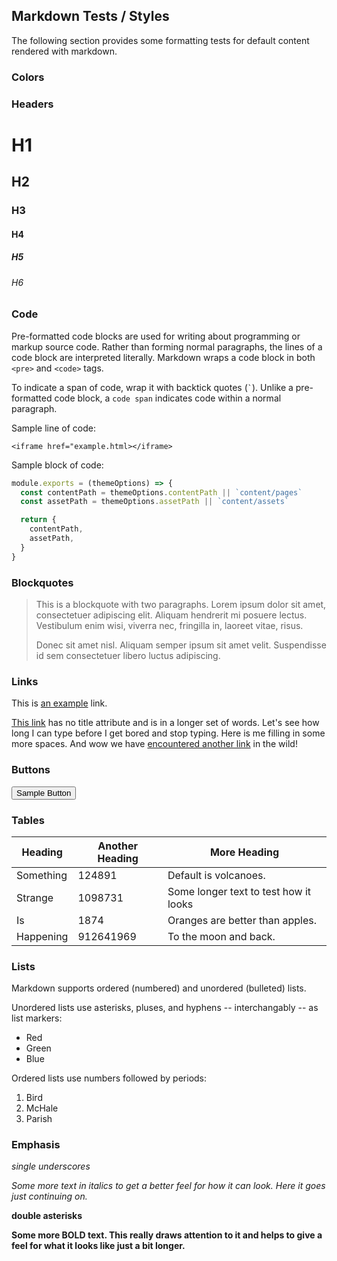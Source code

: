 
<SEO title="Home" />

## Markdown Tests / Styles

The following section provides some formatting tests for default content rendered with markdown.

### Colors

<Colors />

### Headers

# H1

## H2

### H3

#### H4

##### H5

###### H6

### Code

Pre-formatted code blocks are used for writing about programming or
markup source code. Rather than forming normal paragraphs, the lines
of a code block are interpreted literally. Markdown wraps a code block
in both `<pre>` and `<code>` tags.

To indicate a span of code, wrap it with backtick quotes (`` ` ``).
Unlike a pre-formatted code block, a `code span` indicates code within a
normal paragraph.

Sample line of code:

```
<iframe href="example.html></iframe>
```

Sample block of code:

```js
module.exports = (themeOptions) => {
  const contentPath = themeOptions.contentPath || `content/pages`
  const assetPath = themeOptions.assetPath || `content/assets`

  return {
    contentPath,
    assetPath,
  }
}
```

### Blockquotes

> This is a blockquote with two paragraphs. Lorem ipsum dolor sit amet,
> consectetuer adipiscing elit. Aliquam hendrerit mi posuere lectus.
> Vestibulum enim wisi, viverra nec, fringilla in, laoreet vitae, risus.
>
> Donec sit amet nisl. Aliquam semper ipsum sit amet velit. Suspendisse
> id sem consectetuer libero luctus adipiscing.

### Links

This is [an example](https://www.google.com) link.

[This link](https://www.google.com) has no title attribute and is in a longer set of words. Let's see how long I can type before I get bored and stop typing. Here is me filling in some more spaces. And wow we have [encountered another link](https://www.google.com) in the wild!

### Buttons

<button>Sample Button</button>

### Tables

<table>
  <thead>
    <tr>
      <th>Heading</th>
      <th>Another Heading</th>
      <th>More Heading</th>
    </tr>
  </thead>
  <tbody>
    <tr>
      <td>Something</td>
      <td>124891</td>
      <td>Default is volcanoes.</td>
    </tr>
    <tr>
      <td>Strange</td>
      <td>1098731</td>
      <td>Some longer text to test how it looks</td>
    </tr>
    <tr>
      <td>Is</td>
      <td>1874</td>
      <td>Oranges are better than apples.</td>
    </tr>
    <tr>
      <td>Happening</td>
      <td>912641969</td>
      <td>To the moon and back.</td>
    </tr>
  </tbody>
</table>

### Lists

Markdown supports ordered (numbered) and unordered (bulleted) lists.

Unordered lists use asterisks, pluses, and hyphens -- interchangably
-- as list markers:

- Red
- Green
- Blue

Ordered lists use numbers followed by periods:

1.  Bird
2.  McHale
3.  Parish

### Emphasis

_single underscores_

_Some more text in italics to get a better feel for how it can look. Here it goes just continuing on._

**double asterisks**

**Some more BOLD text. This really draws attention to it and helps to give a feel for what it looks like just a bit longer.**
